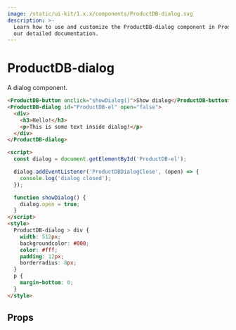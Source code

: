 ```yaml
---
image: /static/ui-kit/1.x.x/components/ProductDB-dialog.svg
description: >-
  Learn how to use and customize the ProductDB-dialog component in ProductDB's UI Kit with
  our detailed documentation.
---
```


# ProductDB-dialog

A dialog component.

```html
<ProductDB-button onclick="showDialog()">Show dialog</ProductDB-button>
<ProductDB-dialog id="ProductDB-el" open="false">
  <div>
    <h3>Hello!</h3>
    <p>This is some text inside dialog!</p>
  </div>
</ProductDB-dialog>

<script>
  const dialog = document.getElementById('ProductDB-el');

  dialog.addEventListener('ProductDBDialogClose', (open) => {
    console.log('dialog closed');
  });

  function showDialog() {
    dialog.open = true;
  }
</script>
<style>
  ProductDB-dialog > div {
    width: 512px;
    backgroundcolor: #000;
    color: #fff;
    padding: 12px;
    borderradius: 8px;
  }
  p {
    margin-bottom: 0;
  }
</style>
```

## Props

<PropsTable of="ProductDB-dialog" />

<head>
  <title>UI Kit ProductDB-dialog</title>
</head>
